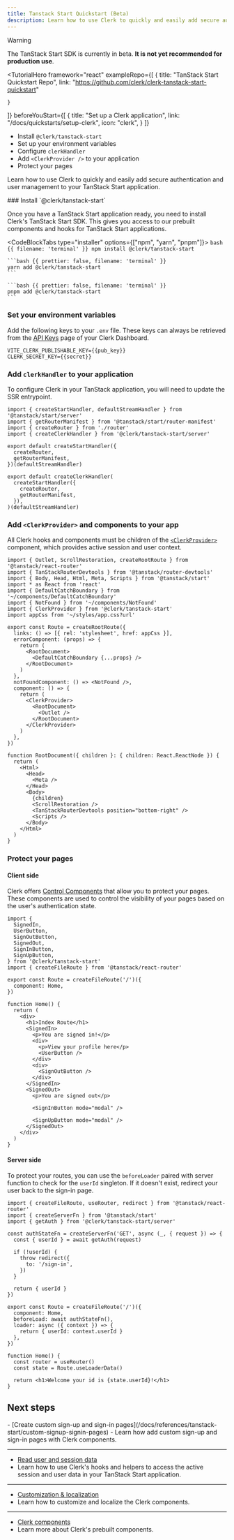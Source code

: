 ```yaml
---
title: Tanstack Start Quickstart (Beta)
description: Learn how to use Clerk to quickly and easily add secure authentication and user management to your TanStack Start application.
---
```


> [!WARNING]
> The TanStack Start SDK is currently in beta. **It is not yet recommended for production use**.

<TutorialHero
  framework="react"
  exampleRepo={[
    {
      title: "TanStack Start Quickstart Repo",
      link: "https://github.com/clerk/clerk-tanstack-start-quickstart"

    }
  ]}
  beforeYouStart={[
    {
      title: "Set up a Clerk application",
      link: "/docs/quickstarts/setup-clerk",
      icon: "clerk",
    }
  ]}
>
  - Install `@clerk/tanstack-start`
  - Set up your environment variables
  - Configure `clerkHandler`
  - Add `<ClerkProvider />` to your application
  - Protect your pages
</TutorialHero>

Learn how to use Clerk to quickly and easily add secure authentication and user management to your TanStack Start application.

<Steps>
  ### Install `@clerk/tanstack-start`

  Once you have a TanStack Start application ready, you need to install Clerk's TanStack Start SDK. This gives you access to our prebuilt components and hooks for TanStack Start applications.

  <CodeBlockTabs type="installer" options={["npm", "yarn", "pnpm"]}>
    ```bash {{ filename: 'terminal' }}
    npm install @clerk/tanstack-start
    ```

    ```bash {{ prettier: false, filename: 'terminal' }}
    yarn add @clerk/tanstack-start
    ```

    ```bash {{ prettier: false, filename: 'terminal' }}
    pnpm add @clerk/tanstack-start
    ```
  </CodeBlockTabs>

  ### Set your environment variables

  Add the following keys to your `.env` file. These keys can always be retrieved from the [API Keys](https://dashboard.clerk.com/last-active?path=api-keys) page of your Clerk Dashboard.

  ```env {{ prettier: false, filename: '.env' }}
  VITE_CLERK_PUBLISHABLE_KEY={{pub_key}}
  CLERK_SECRET_KEY={{secret}}
  ```

  ### Add `clerkHandler` to your application

  To configure Clerk in your TanStack application, you will need to update the SSR entrypoint.

  ```tsx {{ filename: 'app/ssr.tsx', ins: [4, [11, 14]], del: [[6, 9]] }}
  import { createStartHandler, defaultStreamHandler } from '@tanstack/start/server'
  import { getRouterManifest } from '@tanstack/start/router-manifest'
  import { createRouter } from './router'
  import { createClerkHandler } from '@clerk/tanstack-start/server'

  export default createStartHandler({
    createRouter,
    getRouterManifest,
  })(defaultStreamHandler)

  export default createClerkHandler(
    createStartHandler({
      createRouter,
      getRouterManifest,
    }),
  )(defaultStreamHandler)
  ```

  ### Add `<ClerkProvider>` and components to your app

  All Clerk hooks and components must be children of the [`<ClerkProvider>`](/docs/components/clerk-provider) component, which provides active session and user context.

  ```tsx {{ filename: 'app/routes/__root.tsx', ins: [11, 28, 32] }}
  import { Outlet, ScrollRestoration, createRootRoute } from '@tanstack/react-router'
  import { TanStackRouterDevtools } from '@tanstack/router-devtools'
  import { Body, Head, Html, Meta, Scripts } from '@tanstack/start'
  import * as React from 'react'
  import { DefaultCatchBoundary } from '~/components/DefaultCatchBoundary'
  import { NotFound } from '~/components/NotFound'
  import { ClerkProvider } from '@clerk/tanstack-start'
  import appCss from '~/styles/app.css?url'

  export const Route = createRootRoute({
    links: () => [{ rel: 'stylesheet', href: appCss }],
    errorComponent: (props) => {
      return (
        <RootDocument>
          <DefaultCatchBoundary {...props} />
        </RootDocument>
      )
    },
    notFoundComponent: () => <NotFound />,
    component: () => {
      return (
        <ClerkProvider>
          <RootDocument>
            <Outlet />
          </RootDocument>
        </ClerkProvider>
      )
    },
  })

  function RootDocument({ children }: { children: React.ReactNode }) {
    return (
      <Html>
        <Head>
          <Meta />
        </Head>
        <Body>
          {children}
          <ScrollRestoration />
          <TanStackRouterDevtools position="bottom-right" />
          <Scripts />
        </Body>
      </Html>
    )
  }
  ```

  ### Protect your pages

  #### Client side

  Clerk offers [Control Components](/docs/components/overview) that allow you to protect your pages. These components are used to control the visibility of your pages based on the user's authentication state.

  ```tsx {{ filename: 'app/routes/index.tsx' }}
  import {
    SignedIn,
    UserButton,
    SignOutButton,
    SignedOut,
    SignInButton,
    SignUpButton,
  } from '@clerk/tanstack-start'
  import { createFileRoute } from '@tanstack/react-router'

  export const Route = createFileRoute('/')({
    component: Home,
  })

  function Home() {
    return (
      <div>
        <h1>Index Route</h1>
        <SignedIn>
          <p>You are signed in!</p>
          <div>
            <p>View your profile here</p>
            <UserButton />
          </div>
          <div>
            <SignOutButton />
          </div>
        </SignedIn>
        <SignedOut>
          <p>You are signed out</p>

          <SignInButton mode="modal" />

          <SignUpButton mode="modal" />
        </SignedOut>
      </div>
    )
  }
  ```

  #### Server side

  To protect your routes, you can use the `beforeLoader` paired with server function to check for the `userId` singleton. If it doesn't exist, redirect your user back to the sign-in page.

  ```tsx {{ filename: 'app/routes/index.tsx', prettier: false }}
  import { createFileRoute, useRouter, redirect } from '@tanstack/react-router'
  import { createServerFn } from '@tanstack/start'
  import { getAuth } from '@clerk/tanstack-start/server'

  const authStateFn = createServerFn('GET', async (_, { request }) => {
    const { userId } = await getAuth(request)

    if (!userId) {
      throw redirect({
        to: '/sign-in',
      })
    }

    return { userId }
  })

  export const Route = createFileRoute('/')({
    component: Home,
    beforeLoad: await authStateFn(),
    loader: async ({ context }) => {
      return { userId: context.userId }
    },
  })

  function Home() {
    const router = useRouter()
    const state = Route.useLoaderData()

    return <h1>Welcome your id is {state.userId}!</h1>
  }
  ```
</Steps>

## Next steps

<Cards>
  - [Create custom sign-up and sign-in pages](/docs/references/tanstack-start/custom-signup-signin-pages)
  - Learn how add custom sign-up and sign-in pages with Clerk components.

  ---

  - [Read user and session data](/docs/references/tanstack-start/read-session-data)
  - Learn how to use Clerk's hooks and helpers to access the active session and user data in your TanStack Start application.

  ---

  - [Customization & localization](/docs/customization/overview)
  - Learn how to customize and localize the Clerk components.

  ---

  - [Clerk components](/docs/components/overview)
  - Learn more about Clerk's prebuilt components.
</Cards>
